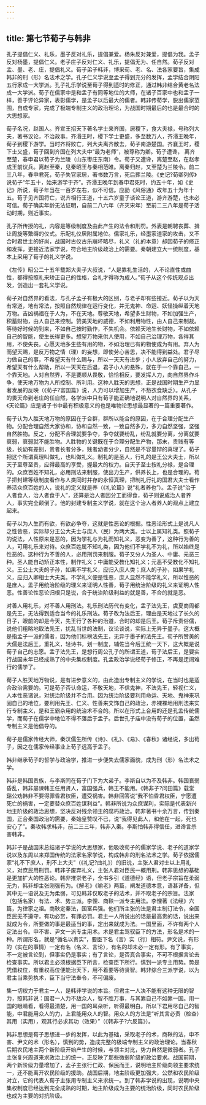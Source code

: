 ```yaml
---
---
---
```

title: 第七节荀子与韩非
---



孔子提倡仁义、礼乐，墨子反对礼乐，提倡兼爱。杨朱反对兼爱，提倡为我。孟子反对杨墨，提倡仁义。老子庄子反对仁义、礼乐，提倡无为、任自然。荀子反对孟、墨、老、庄，提倡礼义。荀子弟子韩非，博采荀、老、名、法各家要旨，集成韩非的刑（形）名法术之学。孔子仁义学说至孟子得到充分的发挥，孟学结合阴阳五行家成一大学派。孔子礼乐学说至荀子得到适时的修正，通过韩非结合黄老名法成一大学派。荀子在儒家中是和孟子有同等地位的大师，在诸子百家中也和孟子一样，善于评论异家，表彰儒学，是孟子以后最大的儒者。韩非传荀学，脱出儒家范围，自成专家，完成了极端专制主义的政治理论，为战国时期最后的也是最合时的大思想家。

荀子名况，赵国人。齐宣王招天下著名学士来齐国，居稷下，食大夫禄，号称列大夫，著书议论，不治政事。齐湣王时，稷下学士更盛，多至数万人，齐湣王晚年，荀子到稷下游学。当时齐将败亡，列大夫离齐散去，荀子南游楚国。齐襄王时，稷下士又盛，荀子回到齐国在列大夫中“最为老师”，被尊称为卿。荀子遭谗， 离齐至楚，春申君以荀子为兰陵（山东枣庄东南）令。荀子又遭谗，离楚至赵，在赵孝成王前议兵。离赵至秦，见秦昭王与秦相范睢。离秦归赵，又至楚为兰陵令。前二三八年，春申君死，荀子失官家居，著书数万言，死后葬兰陵。《史记?荀卿列传》说荀子“年五十，始来游学于齐”。齐湣王晚年到春申君死时，约五十年，如《史记》所说，荀子年当在一百岁左右，似不可信。应劭《风俗通》改年五十为年十五。荀子见齐国将亡，说齐相行王道，十五六岁童子谈论王道，游齐游楚，也未必可信。荀子确实年龄无法证明，自前二八六年（齐灭宋年）至前二三八年是荀子活动时期，则近事实。

孔子所传授的礼，内容是等级制度及由此产生的法令和刑罚。外表是朝聘丧葬、揖让周旋等繁缛的仪式。乐配礼仪居附属地位。儒家礼乐，经墨家道家的攻击，又不合时君世主的好尚，战国时古仪古乐崩坏略尽，礼义（礼的本意）却因荀子的修正和发挥，更接近法家学说，符合地主阶级政治上的需要。秦朝建立大一统制度，基本上采用了荀子的礼义学说。

《左传》昭公二十五年载郑大夫子大叔说，“人是靠礼生活的，人不论直性或曲性，都得按照礼来矫正自己的性格，合礼才得称为成人。”荀子从这个传统观点出发，创造出一套礼义学说。

荀子对自然界的看法，与孔子孟子有极大的区别，与老子却有些接近。荀子以为天有常道，地有常法，按照自然规律在运行变化，并无鬼神、命运、妖怪操纵着天地万物。吉凶祸福在于人为，不在天地。尊敬天地，希望多生财物，不如加强生产，积蓄财物，由人自己来控制。赞美天地的威德，不如利用物性，由人自己来制裁。等待好时候的到来，不如自己按时勤作，不失机会。依赖天地生长财物，不如依赖自己的智能，使生长得更多。想望万物来供人使用，不如自己治理万物，各得其用，不使失丧。心愿天地多生些有用的物，不如治理已有的物使成为有用。弃人为而望天赐，是反万物之情（理）的妄想，即使劳心苦思，决不能得到益处。君子尽力做自己的事，不希望天有什么赐与，所以一天天有进步；小人放弃自己的努力，希望天有什么帮助，所以一天天在后退，君子小人的悬殊，就在于一个靠自己，一个靠天地。人对自然界，不是要顺从畏敬，恰恰相反，要发挥人力，向自然界作斗争，使天地万物为人所控制、所利用。这种人胜天的思想，正是战国时期生产力显著发展的反映（《荀子?富国篇》说，人力可以增加生产，不愁衣食缺乏）。从孔子的畏天命到老庄的任自然，各学派中只有荀子能正确地说明人对自然界的关系，《天论篇》应是诸子书中最有积极意义的也是唯物论思想最显著的一篇重要著作。

荀子认为人胜天地万物的原因在于合群，群所以能合的原因，在于合理分配生产物。分配合理自然大家协和，协和自然一致，一致自然多力，多力自然坚强，坚强自然胜物。反之，分配不合理就要争夺，争夺就要纷乱，纷乱就要分离，分离就要衰弱，衰弱就不能胜物。人胜物的关键既在于合理分配生产物，那末，贵贱有等级，长幼有差别，贵者长者分多，贱者幼者分少，自然是不容量辩的真理了。荀子把这个所谓真理叫做礼，也叫做礼义。制礼的是圣人，行礼的是王公大夫士，所以天子至尊至贵，应得最高的享受，握最大的权力。自天子至士按礼分禄，是合理的。众庶百姓不知礼，必用刑法来制服，使出力生产，供养长上，也是合理的。荀子把封建等级制度看作与人类同时并存的永恒真理，把制礼行礼的国君大夫士看作养活众庶百姓的人，说礼的定义就是养（《礼论篇》说“礼者养也”）。孟子说“治于人者食人，治人者食于人”，还算是治人者因分工而得食，荀子则说成治人者养人，事实完全颠倒了。他的封建专制主义学说，就在这个治人者养人的观点上建立起来。

荀子以为人生而有欲，有欲必争夺，这就是性恶论的根据。性恶论形式上是说凡人之性皆恶，实际却分王公大夫士与庶人（民）为两大类。士以上属知礼类。照荀子的说法，人性原来是恶的，因为学礼与为礼而知礼义，恶变为善了，这种行为善的人，可用礼乐来对待。众庶百姓属不知礼类，因为他们不学礼不为礼，所以始终是性恶的。这种行为不善的人，必用刑罚来制服。荀子又分人为圣人、中庸、元恶三种。圣人能自动矫正本性，制作礼义；中庸能受教化知礼义；元恶不受教化不知礼义。王公士大夫的子孙，如果不学礼义，应归入庶人类；庶人的子孙，如果学礼义，应归入卿相士大夫类。不学礼义便是性恶，庶人显然不能学礼义，所以性恶的是庶人。孟子用统治阶级的理义来证明人性善，荀子用统治阶级的礼义来证明人性恶。性善论性恶论归根只是说，合于统治阶级利益的就是善，不合的就是恶。

对善人用礼乐，对不善人用刑法。礼乐刑法历代有变化，孟子法先王，虞夏商周都是先王，无法得到适合当今的礼乐刑法。荀子改为法后王，理由是天地过了长久的日子，眼前的却是今天，先王行了各种的治道，合时的却是后王。荀子斥责俗儒，说他们粗略地取法先王，扰乱当世的法制，议论谈说，实际上无异于墨子。这大概是指孟子一派的儒者，因为他们标榜法先王，无异于墨子的法先王。荀子所赞美的大儒是法后王，重礼义，轻诗书，划一制度，辅佐当今后王统一天下，这大概是说荀子自己的志愿。孟子法先王，是想行周公孔子的所谓王道，荀子法后王，是要实行战国末年已经成熟了的中央集权制度。孔孟政治学说经荀子修正，不再是迂阔难行的儒学了。

荀子人胜天地万物说，是有进步意义的，由此造出专制主义的学说，在当时也是适合政治需要的。可是荀子否认命运，不敬天地，不信鬼神，不法先王，轻视仁义，人本性恶诸说，对统治阶级并不合用。因为统治阶级要利用命运、天地、鬼神来巩固自己的地位，要利用先王、仁义、性善来文饰自己的政治，赤裸裸地用刑法来实行专制主义，是和王霸杂用的统治术不合的。所以在形式上合用的还是孔孟传统儒学，而荀子在儒学中地位不得不落后于孟子。后世孔子庙中没有荀子的位置，虽然专制主义是他倡导的。

荀子是儒家传经大师，秦汉儒生所传《诗》、《礼》、《易》、《春秋》诸经说，多出荀子，因之在儒家传经事业上荀子远高于孟子。

韩非继承荀子的哲学与政治学，推进一步便失去儒家面貌，成为刑（形）名法术之学。

韩非是韩国贵族，与李斯同在荀子门下为大弟子。李斯自以为不及韩非。韩国衰弱昏乱，韩非屡谏韩王任用贤人，富国强兵，韩王不能用。《韩非子?问田篇》载堂谿公劝韩非不要得罪昏君权臣，遭受祸害。韩非回答说“我不怕昏君权臣，宁愿遭死亡的祸害，一定要替众庶百姓谋利益”。韩非所说为众庶谋利，实际是代表新兴地主阶级的政治思想，坚决反对残余领主的腐朽政治。韩非著书十余万言，传到秦国，正合秦国政治的需要，秦始皇赞叹不已，说“我得见此人，和他在一起，死也安心了”。秦攻韩求韩非，前二三三年，韩非入秦。李斯怕韩非得信任，进谗言杀害韩非。

韩非子是战国末总结诸子学说的大思想家，他吸收荀子的儒家学说、老子的道家学说以及东周以来郑国传统的法家名家学说，构成韩非的刑名法术之学。荀子依据儒家“礼不下庶人，刑不上大夫”（《礼记?曲礼》）的旧说，主张人君对士以上用礼义，对庶民用刑罚。韩非子废弃礼义，主张人君对臣民一概用刑。韩非思想的基础是更加扩大的性恶论。韩非推崇老子，全书多引《道德经》语，但老子宗旨在柔弱无为，韩非却主张刚强有为。《解老》《喻老》两篇，阐发道德本意，语甚详备，但其中无一语说及无为柔弱，可见韩非仅取老子的法术，并不取老子的宗旨。法家（包括名家）有法、术、势三派。李悝、商鞅一派专主用法。李悝著《法经》六篇，为律家之祖。商鞅定秦法，国富兵强。他们所主张的法是君主制订法令，全国臣民无不遵守，有功必赏，有罪必罚。君主一人所说出的话是最高贵的话，说出来就成为令，所要做的事是最适当的事，定出来就成为法。一国里面，不许有两个人定法出令。申不害、尹文一派专主用术。术是君主驾驭臣下的方法，形名是术的一种。所谓形名，就是“循名以责实”，要臣下名（言）实（行）相符。尹文说，有形的（实在的事情）一定有名（名义、言论），有名的却未必一定有形。有了事实，不一定被言论到，但事实仍是事实；有了言论，是否真合事实，不可不根据言论去检查事实。所以君主必须根据臣下所言，检查臣下所行。慎到一派专主用势。势是凭借权位，有重权高位便能治天下，用不着要等待贤智。韩非综合三派学说，以为君主当乘势执术，臣下当守法奉令，不可偏废。

集一切权力于君主一人，是韩非学说的本旨。但君主一人决不能有这种无限的智力，照韩非说：国君一人力不敌众人，智不胜万事，与其靠自己不如靠一国。用一国的眼睛看，看得最清楚，用一国的耳朵听，听得最明白。所以下君用尽自己的智能，中君能用众人的力，上君能用众人的智。用众人的方法是“听其言必责（检查）其用（实用），观其行必求其功（效果）”（《韩非子?六反篇》）。

韩非思想是荀子思想进一步的发挥，以此为基础，采取老子的术，商鞅的法，申不害、尹文的术（形名），慎到的势，造成完整的极端专制主义的政治理论。当春秋后期农民地主两个新阶级开始产生的时候，与领主对比，势力自然是微弱者。孔子主张复兴周道来求政治上的统一，正反映了那些微弱阶级的政治要求。战国前期，两个新阶级力量增加了，孟子主张行仁政、保民而王，说明地主阶级向领主要求统一，还不能离开农民阶级的援助。战国后期，地主阶级更加强大，公然和农民阶级对立，它的代表人荀子主张用专制主义来求统一。到了韩非学说的出现，说明中央集权制度已经达到完全成熟的时期，地主阶级成为主要的统治阶级，同时农民阶级也成为主要的对抗阶级。